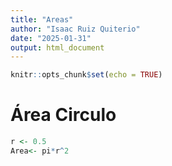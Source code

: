 ```yaml
---
title: "Areas"
author: "Isaac Ruiz Quiterio"
date: "2025-01-31"
output: html_document
---
```


```r
knitr::opts_chunk$set(echo = TRUE)
```

# Área Circulo

```r
r <- 0.5
Area<- pi*r^2

```

